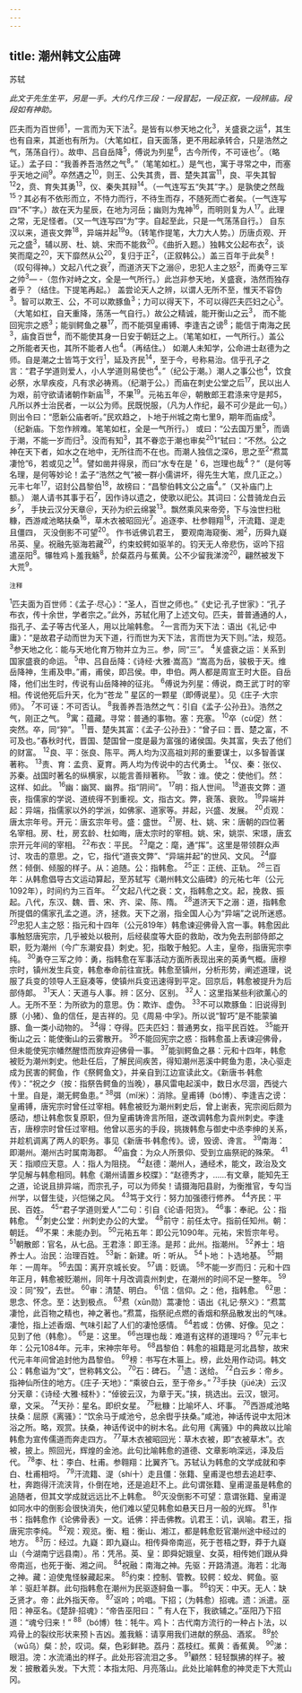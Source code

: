 ```yaml
---
---
---
```

title: 潮州韩文公庙碑
---



苏轼

*此文于先生生平，另是一手。大约凡作三段：一段冒起，一段正叙，一段辨庙。段段如有神助。*

匹夫而为百世师<sup>1</sup>，一言而为天下法<sup>2</sup>。是皆有以参天地之化<sup>3</sup>，关盛衰之运<sup>4</sup>，其生也有自来，其逝也有所为。（大笔如杠，自天面落，更不用起承转合，只是浩然之气，荡荡自行）。故申、吕自岳降<sup>5</sup>，傅说为列星<sup>6</sup>，古今所传，不可诬也<sup>7</sup>。（略证。）孟子曰：“我善养吾浩然之气<sup>8</sup>。”（笔笔如杠。）是气也，寓于寻常之中，而塞乎天地之间<sup>9</sup>。卒然遇之<sup>10</sup>，则王、公失其贵，晋、楚失其富<sup>11</sup>，良、平失其智<sup>12</sup>2，贲、育失其勇<sup>13</sup>，仪、秦失其辩<sup>14</sup>。（一气连写五“失其”字。）是孰使之然哉<sup>15</sup>？其必有不依形而立，不恃力而行，不待生而存，不随死而亡者矣。（一气连写四“不”字。）故在天为星辰，在地为河岳；幽则为鬼神<sup>16</sup>，而明则复为人<sup>17</sup>。此理之常，无足怪者。（又一气连写四“为”字。自起至此，只是一气荡荡自行。）
自东汉以来，道丧文弊<sup>18</sup>，异端并起<sup>19</sup>9。（转笔作提笔，大力大人势。）历唐贞观、开元之盛<sup>3</sup>，辅以房、杜、姚、宋而不能救<sup>20</sup>。《曲折入题。）独韩文公起布衣<sup>2</sup>，谈笑而麾之<sup>20</sup>，天下靡然从公<sup>20</sup>，复归于正<sup>2</sup>，（正叙韩公。）盖三百年于此矣<sup>8</sup>！（叹句得神。）文起八代之衰<sup>7</sup>，而道济天下之溺＠，忠犯人主之怒<sup>2</sup>，而勇夺三军之帅<sup>3</sup>—
-（忽作对峙之文，全是一气所行。）此岂非参天地，关盛衰，浩然而独存者乎？（结住。下提笔再起。）
盖尝论天人之辨，以谓人无所不至，惟天不容伪<sup>3</sup>。智可以欺王、公，不可以欺豚鱼<sup>3</sup>；力可以得天下，不可以得匹夫匹妇之心<sup>3</sup>。（大笔如杠，自天重降，荡荡一气自行。）故公之精诚，能开衡山之云<sup>3</sup>，
而不能回宪宗之惑<sup>3</sup>；能驯鳄鱼之暴<sup>17</sup>，而不能弭皇甫镈、李逢吉之谤<sup>8</sup>；能信于南海之民<sup>3</sup>，庙食百世<sup>4</sup>，而不能使其身一日安于朝廷之上。（笔笔如杠，一气所行。）盖公之所能者天也，其所不能者人也<sup>4</sup>。（再结住。）
如潮人未知学，公命进士赵德为之师。自是潮之士皆笃于文行<sup>1</sup>，延及齐民<sup>14</sup>，至于今，号称易治。信乎孔子之言：“君子学道则爱人，小人学道则易使也<sup>4</sup>。”（纪公于潮。）潮人之事公也<sup>4</sup>，饮食必祭，水旱疾疫，凡有求必祷焉。（纪潮于公。）而庙在刺史公堂之后<sup>17</sup>，民以出人为艰，前守欲请诸朝作新庙<sup>18</sup>，不果<sup>19</sup>。元祐五年＠，朝散郎王君涤来守是邦5，凡所以养士治民者，一以公为师。民既悦服，（凡为人作纪，最不可少是此一句。）则出令曰：“愿新公庙者听。”民欢趋之，卜地于州城之南七里9，期年而庙成<sup>3</sup>。（纪新庙。下忽作辨难。笔笔如杠，全是一气所行。）
或曰：“公去国万里<sup>5</sup>，而谪于潮，不能一岁而归<sup>3</sup>。没而有知<sup>3</sup>，其不眷恋于潮也审矣<sup>20</sup>1”轼曰：“不然。公之神在天下者，如水之在地中，无所往而不在也。而潮人独信之深6，思之至<sup>2</sup>“焄蒿凄怆”6，若或见之<sup>14</sup>。譬如凿井得泉，而曰“水专在是＇6，岂理也哉<sup>4</sup>？”（是何等名理，是何等妙论！孟子“浩然之气”被一群小儒讲坏，得先生大笔，庶几正之。）元丰七年<sup>17</sup>，诏封公昌黎伯<sup>18</sup>，故榜曰：“昌黎伯韩文公之庙<sup>4</sup>。”（又补庙门上额。）
潮人请书其事于石<sup>7</sup>，因作诗以遗之，使歌以祀公。其词曰：公昔骑龙白云乡<sup>7</sup>，
手抉云汉分天章＠，天孙为织云绵裳<sup>13</sup>。飘然乘风来帝旁，下与浊世扫秕糠，西游咸池略扶桑<sup>16</sup>，草木衣被昭回光<sup>7</sup>。追逐李、杜参翱翔<sup>18</sup>，汗流籍、湜走且僵四，
灭没倒影不可望<sup>20</sup>。
作书诋佛讥君王，
要观南海窥衡、湘<sup>2</sup>，历舜九嶷吊英、皇。祝融先驱海若藏<sup>20</sup>，约束蛟鳄如驱羊的。钧天无人帝悲伤，讴吟下招遣巫阳<sup>8</sup>。犦牲鸡卜羞我觞<sup>8</sup>，於粲荔丹与蕉黄。公不少留我涕滂<sup>20</sup>，翩然被发下大荒<sup>9</sup>。

<sup>注释</sup>

<sup>1</sup>匹夫面为百世师：《孟子·尽心》：“圣人，百世之师也。”《史记·孔子世家》：“孔子布衣，传十余世，学者宗之。”此外，苏轼化用了上述文句。匹夫，普普通通的人，指孔子、孟子等古代圣人，用以比喻韩愈。
<sup>2</sup>一言而为天下法：语出《礼记·中庸》：“是故君子动而世为天下道，行而世为天下法，言而世为天下则。”法，规范。
<sup>3</sup>参天地之化：能与天地化育万物并立为三。参，同“三”。
<sup>4</sup>关盛衰之运：关系到国家盛衰的命运。
<sup>5</sup>申、吕自岳降：《诗经·大雅·嵩高》“嵩高为岳，骏极于天。维岳降神，生甫及申。”甫，甫侯，即吕侯。申，申伯。两人都是周宣王时大臣。自岳降，他们出生时，传说有山岳降神的征兆。
<sup>6</sup>傅说为列星：傅说，商王武丁时的宰相。传说他死后升天，化为“苍龙＂星区的一颗星（即傅说星）。见《庄子·大宗师》。
<sup>7</sup>不可诬：不可否认。
<sup>8</sup>我善养吾浩然之气：引自《孟子·公孙丑》。浩然之气，刚正之气。
<sup>9</sup>寓：蕴藏。寻常：普通的事物。塞：充塞。
<sup>10</sup>卒（cù促）然：突然。卒，同“猝”。
<sup>11</sup>晋、楚失其富：《孟子·公孙丑》：“曾子曰：晋、楚之富，不可及也。”春秋时代，晋国、楚国曾一度是最为富强的诸侯国。失其富，失去了他们的财富。
<sup>12</sup>良、平：张良、陈平。两人均为汉高祖刘邦的重要谋士，以多智善谋著称。
<sup>13</sup>责、育：孟贲、夏育。两人均为传说中的古代勇士。
<sup>14</sup>仪、秦：张仪、苏秦。战国时著名的纵横家，以能言善辩著称。
<sup>15</sup>敦：谁。使之：使他们。然：这样、如此。
<sup>16</sup>幽：幽冥、幽界。指“阴间”。
<sup>17</sup>明：指人世间。
<sup>18</sup>道丧文弊：道丧，指儒家的学说、道统得不到重视。文，指古文。弊，衰落、衰败。
<sup>19</sup>异端并起：异端，指儒家以外的学派，如佛家、道家等。并起，兴盛、发展。
<sup>20</sup>贞观：唐太宗年号。开元：唐玄宗年号。盛：盛世。
<sup>21</sup>房、杜、姚、宋：唐朝的四位著名宰相。房、杜，房玄龄、杜如晦，唐太宗时的宰相。姚、宋，姚崇、宋璟，唐玄宗开元年间的宰相。
<sup>22</sup>布衣：平民。
<sup>23</sup>麾之：麾，通“挥”。这里是带领群众声讨、攻击的意思。之，它，指代“道丧文弊”、“异端并起”的世风、文风。
<sup>24</sup>靡然：倾倒、倾服的样子。从：追随。公：指韩愈。
<sup>25</sup>正：正统、正轨。
<sup>26</sup>三百年：从韩愈倡导古文运动算起，至苏轼写《潮州韩文公庙碑》的元祐七年（公元1092年），时间约为三百年。
<sup>27</sup>文起八代之衰：文，指韩愈之文。起，挽救、振起。八代，东汉、魏、晋、宋、齐、梁、陈、隋。
<sup>28</sup>道济天下之溺：道，指韩愈所提倡的儒家孔孟之道。济，拯救。天下之溺，指全国人心为“异端”之说所迷惑。
<sup>29</sup>忠犯人主之怒：指元和十四年（公元819年）韩愈谏迎佛骨入宫一事。韩愈因此事触怒唐宪宗，几乎被处以极刑，后经裴度等大臣的救助，改为免去刑部侍郎之职，贬为潮州（今广东潮安县）刺史。犯，指敢于触犯。人主，皇帝，指唐宪宗李纯。
<sup>30</sup>勇夺三军之帅：勇，指韩愈在军事活动方面所表现出来的英勇气概。唐穆宗时，镇州发生兵变，韩愈奉命前往宣抚。韩愈至镇州，分析形势，阐述道理，说服了兵变的领导人王庭凑等，使镇州兵变迅速得到平定。回京后，韩愈被提升为后部侍郞。
<sup>31</sup>天人：天道与人事。辨：区分、区别。
<sup>32</sup>人：这里指某些利欲薰心的人。无所不至：为所欲为的意思。伪：欺诈、虚伪。
<sup>33</sup>不可以欺豚鱼：旧说得到豚（小猪）、鱼的信任，是吉祥的。见《周易·中孚》。所以说“智巧”是不能蒙骗豚、鱼一类小动物的。
<sup>34</sup>得：夺得。匹夫匹妇：普通男女，指平民百姓。
<sup>35</sup>能开衡山之云：能使衡山的云雾散开。
<sup>36</sup>不能回宪宗之惑：指韩愈虽上表谏迎佛骨，但未能使宪宗幡然醒悟而放弃迎佛骨一事。
<sup>37</sup>能驯鳄鱼之暴：元和十四年，韩愈被贬为潮州刺史。他赴任后，了解民间疾苦，得知潮州恶溪中鳄鱼为患，决心驱走成为民害的鳄鱼，作《祭鳄鱼文》，并亲自到江边宣读此文。《新唐书·韩愈传》：“祝之夕（按：指祭告鳄鱼的当晚），暴风雷电起溪中，数日水尽涸，西徙六十里。自是，潮无鳄鱼患。”
<sup>38</sup>弭（mǐ米）：消除。皇甫镈（bó博）、李逢吉之谤：皇甫镈，唐宪宗时曾任过宰相。韩愈被贬为潮州剌史后，曾上谢表，宪宗阅后颇为感动，想让韩愈恢复原职，但为皇甫铸谗言所阻，遂改调韩愈为袁州刺史。李逢吉，唐穆宗时曾任过宰相。他曾以恶劣的手段，挑拨韩愈与御史中丞李绅的关系，并趁机调离了两人的职务。事见《新唐书·韩愈传》。谤，毁谤、谗言。
<sup>39</sup>南海：即潮州。潮州古时属南海郡。
<sup>40</sup>庙食：为众人所景仰、受到立庙祭祀的殊荣。
<sup>41</sup>天：指顺应天意。人：指人为阻挠。
<sup>42</sup>赵德：潮州人，通经术，能文，政治及文学见解与韩愈相同。韩愈《潮州请置乡校牒》：“赵德秀才，……有文章，能知先王之道，论说且排异端，而宗孔子，可以为师矣！请摄海阳县尉，为衡推官，专勾当州学，以督生徒，兴恺悌之风。
<sup>43</sup>笃于文行：努力加强德行修养。
<sup>44</sup>齐民：平民、百姓。
<sup>45</sup>“君子学道则爱人”二句：引自《论语·阳货》。
<sup>46</sup>事：奉祀。公：指韩愈。
<sup>47</sup>刺史公堂：州刺史办公的大堂。
<sup>48</sup>前守：前任太守。指前任知州。朝：朝廷。
<sup>49</sup>不果：未能办到。
<sup>50</sup>元祐五年：即公元1090年。元祐，宋哲宗年号。
<sup>51</sup>朝散郎：官名，从七品。王君涤：即王涤。是邦：此州。指潮州。
<sup>52</sup>养士：培养士人。治民：治理百姓。
<sup>53</sup>新：新建。听：听从。
<sup>54</sup>卜地：卜选地基。
<sup>55</sup>期年：一周年。
<sup>56</sup>去国：离开京城长安。
<sup>57</sup>谪：贬谪。
<sup>58</sup>不能一岁而归：元和十四年正月，韩愈被贬潮州，同年十月改调袁州刺史，在潮州的时间不足一整年。
<sup>59</sup>没：同“殁”，去世。
<sup>60</sup>审：清楚、明白。
<sup>61</sup>信：信仰。之：他，指韩愈。
<sup>62</sup>思：思念、怀念。至：达到极点。
<sup>63</sup>焄（xūn勋）蒿凄怆：语出《礼记·祭义》：“焄蒿凄怆，此百物之精也，神之著也。”焄蒿，指祭祀点燃的香烟和祭品散发出的气味。凄怆，指上述香烟、气味引起了人们的凄怆感情。
<sup>64</sup>若或：仿佛、好像。见之：见到了他（韩愈）。
<sup>65</sup>是：这里。
<sup>66</sup>岂理也哉：难道有这样的道理吗？
<sup>67</sup>元丰七年：公元1084年。元丰，宋神宗年号。
<sup>68</sup>昌黎伯：韩愈的祖籍是河北昌黎，故宋代元丰年间曾追封他为昌黎伯。
<sup>69</sup>榜：书写在木匾上。榜，此处用作动词。韩文公：韩愈谥为“文”，世称韩文公。
<sup>70</sup>石：碑石。
<sup>71</sup>遗：送给。
<sup>72</sup>白云乡：帝乡。指神仙所住的地方。《庄子·天地》：“乘彼白云，至于帝乡。”
<sup>73</sup>手抉（jüé决）云汉分天章：《诗经·大雅·棫朴》：“倬彼云汉，为章于天。”挟，挑选出。云汉，银河。章，文采。
<sup>74</sup>天孙：星名。即织女星。
<sup>75</sup>秕糠：比喻坏人、坏事。
<sup>76</sup>西游咸池略扶桑：屈原《离骚》：“饮余马于咸池兮，总余辔乎扶桑。”咸池，神话传说中太阳沐浴之所。略，观赏。扶桑，神话传说中的树木名。此句用《离骚》中的典故以比喻韩愈为宣传儒道而奔走四方。
<sup>77</sup>草木衣被昭回光：草木衣被，即“衣被草木”。衣被，披上。照回光，辉煌的金池。此句比喻韩愈的道德、文章影响深远，泽及后代。
<sup>78</sup>李、杜：李白、杜甫。参翱翔：比翼齐飞。苏轼认为韩愈的文学成就和李白、杜甫相埒。
<sup>79</sup>汗流籍、湜（shí十）走且僵：张籍、皇甫湜也想去追赶李、杜，奔跑得汗流浃背，仆倒在地，还是追赶不上。此句谓张籍、皇甫湜虽是韩愈的追随者，但其文学成就远远比不上韩愈。
<sup>80</sup>灭没倒影不可望：意谓张籍、皇甫湜如同水中的倒影会很快消失，他们难以望见韩愈如悬天日月一般的光辉。
<sup>81</sup>作书：指韩愈作《论佛骨表》一文。诋佛：抨击佛教。讥君王：讥，讽喻。君王，指唐宪宗李纯。
<sup>82</sup>观：观览。衡、粗：衡山、湘江，都是韩愈贬官潮州途中经过的地方。
<sup>83</sup>历：经过。九嶷：即九嶷山。相传舜帝南巡，死于苍梧之野，莽于九嶷山（今湖南宁远县南）。吊：凭吊。英、皇：即舜妃娥皇、女英，相传她们跟从舜帝南巡，也死于衡、湘之间。
<sup>84</sup>祝融：南海之神。先驱：开路清道。海若：北海之神。藏：迫使鬼怪躲藏起来。
<sup>85</sup>约束：控制、管教。较鳄：蛟龙、鳄鱼。驱羊：驱赶羊群。此句指韩愈在潮州为民驱逐鲟鱼一事。
<sup>86</sup>钧天：中天。无人：缺乏贤才。帝：此外指天帝。
<sup>87</sup>讴吟；吟唱。下招；（为韩愈）招魂。遗：派遣。巫阳：神巫名。《楚辞·招魂》：“帝告巫阳曰：＂有人在下，我欲辅之。”巫阳乃下招道：“魂兮归来！”
<sup>88</sup>（bó博）牲：牦牛。鸡卜：古代南方流行的一种占卜法，以鸡骨上的裂纹形状来预卜吉凶。羞我觞：请享用我们进献的祭品、酒浆。
<sup>89</sup>於（wū乌）粲：於，叹词。粲，色彩鲜艳。荔丹：荔枝红。蕉黄：香蕉黄。
<sup>90</sup>涕：眼泪。滂：水流涌出的样子。此处形容流泪之多。
<sup>91</sup>顧然：轻轻飘拂的样子。被发：披散着头发。下大荒：本指太阳、月亮落山。此处比喻韩愈的神灵走下大荒山冈。